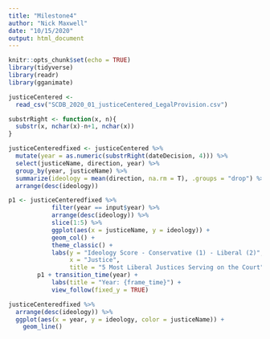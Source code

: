 ```yaml
---
title: "Milestone4"
author: "Nick Maxwell"
date: "10/15/2020"
output: html_document
---
```


```r
knitr::opts_chunk$set(echo = TRUE)
library(tidyverse)
library(readr)
library(gganimate)
```

```r
justiceCentered <- 
  read_csv("SCDB_2020_01_justiceCentered_LegalProvision.csv")
```

```r
substrRight <- function(x, n){
  substr(x, nchar(x)-n+1, nchar(x))
}

justiceCenteredfixed <- justiceCentered %>% 
  mutate(year = as.numeric(substrRight(dateDecision, 4))) %>% 
  select(justiceName, direction, year) %>% 
  group_by(year, justiceName) %>% 
  summarize(ideology = mean(direction, na.rm = T), .groups = "drop") %>% 
  arrange(desc(ideology))

p1 <- justiceCenteredfixed %>% 
            filter(year == input$year) %>%
            arrange(desc(ideology)) %>% 
            slice(1:5) %>% 
            ggplot(aes(x = justiceName, y = ideology)) +
            geom_col() +
            theme_classic() +
            labs(y = "Ideology Score - Conservative (1) - Liberal (2)",
                 x = "Justice",
                 title = "5 Most Liberal Justices Serving on the Court")
        p1 + transition_time(year) +
            labs(title = "Year: {frame_time}") +
            view_follow(fixed_y = TRUE)

```

```r
justiceCenteredfixed %>% 
  arrange(desc(ideology)) %>% 
  ggplot(aes(x = year, y = ideology, color = justiceName)) +
    geom_line()
    
```

